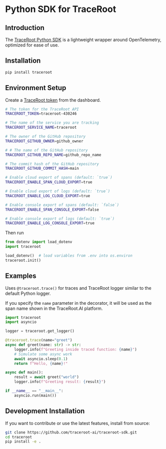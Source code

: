 # Python SDK for TraceRoot

## Introduction

The [TraceRoot Python SDK](https://pypi.org/project/traceroot) is a lightweight wrapper around OpenTelemetry, optimized for ease of use.

## Installation

```bash
pip install traceroot
```

## Environment Setup

Create a [TraceRoot token](https://test.traceroot.ai/integrate) from the dashboard.

```bash .env
# The token for the TraceRoot API
TRACEROOT_TOKEN=traceroot-430246

# The name of the service you are tracking
TRACEROOT_SERVICE_NAME=traceroot

# The owner of the GitHub repository
TRACEROOT_GITHUB_OWNER=github_owner

# # The name of the GitHub repository
TRACEROOT_GITHUB_REPO_NAME=github_repo_name

# The commit hash of the GitHub repository
TRACEROOT_GITHUB_COMMIT_HASH=main

# Enable cloud export of spans (default: `true`)
TRACEROOT_ENABLE_SPAN_CLOUD_EXPORT=true

# Enable cloud export of logs (default: `true`)
TRACEROOT_ENABLE_LOG_CLOUD_EXPORT=true

# Enable console export of spans (default: `false`)
TRACEROOT_ENABLE_SPAN_CONSOLE_EXPORT=false

# Enable console export of logs (default: `true`)
TRACEROOT_ENABLE_LOG_CONSOLE_EXPORT=true
```

Then run

```python
from dotenv import load_dotenv
import traceroot

load_dotenv()  # load variables from .env into os.environ
traceroot.init()
```

## Examples

Uses `@traceroot.trace()` for traces and TraceRoot logger similar to the default Python logger.

If you specify the `name` parameter in the decorator, it will be used as the span name shown in the TraceRoot.AI platform.

```python
import traceroot
import asyncio

logger = traceroot.get_logger()

@traceroot.trace(name="greet")
async def greet(name: str) -> str:
    logger.info(f"Greeting inside traced function: {name}")
    # Simulate some async work
    await asyncio.sleep(0.1)
    return f"Hello, {name}!"

async def main():
    result = await greet("world")
    logger.info(f"Greeting result: {result}")

if __name__ == "__main__":
    asyncio.run(main())
```

## Development Installation

If you want to contribute or use the latest features, install from source:

```bash
git clone https://github.com/traceroot-ai/traceroot-sdk.git
cd traceroot
pip install -e .
```
